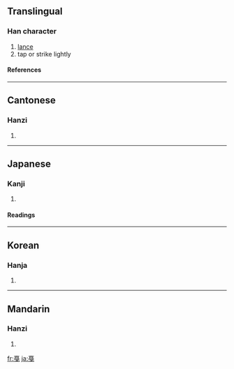 {{see|戛}}

==Translingual==
===Han character===
{{Han char|rn=62|rad=戈|as=08|sn=12|four=|canj=一月戈 (MBI)}}
# [[lance]]
# tap or strike lightly
====References====
{{Han ref|kx=0413.080|dkj=11605|dj=0755.350|hdz=21407.080|uh=621E|ud=25118}}
----
==Cantonese==
===Hanzi===
{{yue-hanzi|jyut=|y=aat1}}
# {{defn|Cantonese}}
----
==Japanese==
===Kanji===
{{ja-kanji|grade=|rs=戈08}}
# {{defn|Japanese}} 
====Readings====
{{ja-readings|on=[[かつ]] (katsu)|kun=[[ほこ]] (hoko)}}
----
==Korean==
===Hanja===
{{ko-hanja|hangeul=알|eumhun=|rv=al|mr=al|y=al}}
# {{defn|Korean}}
----
==Mandarin==
===Hanzi===
{{cmn-hanzi|pin=[[jiá]] ([[jia2]]), [[qiāng]] ([[qiang1]]), [[qiàng]] ([[qiang4]])|wg=chia<sup>2</sup>, ch'iang<sup>1</sup>, ch'iang<sup>4</sup>}}
# {{defn|Mandarin}}

[[fr:戞]]
[[ja:戞]]